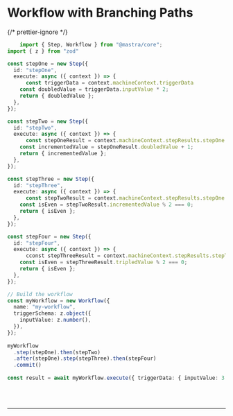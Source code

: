 
# Workflow with Branching Paths

{/* prettier-ignore */}
```ts showLineNumbers copy
    import { Step, Workflow } from "@mastra/core";
import { z } from "zod"

const stepOne = new Step({
  id: "stepOne",
  execute: async ({ context }) => {
	  const triggerData = context.machineContext.triggerData
    const doubledValue = triggerData.inputValue * 2;
    return { doubledValue };
  },
});

const stepTwo = new Step({
  id: "stepTwo",
  execute: async ({ context }) => {
	  const stepOneResult = context.machineContext.stepResults.stepOne.result
    const incrementedValue = stepOneResult.doubledValue + 1;
    return { incrementedValue };
  },
});

const stepThree = new Step({
  id: "stepThree",
  execute: async ({ context }) => {
	  const stepTwoResult = context.machineContext.stepResults.stepOne.result
    const isEven = stepTwoResult.incrementedValue % 2 === 0;
    return { isEven };
  },
});

const stepFour = new Step({
  id: "stepFour",
  execute: async ({ context }) => {
	  cconst stepThreeResult = context.machineContext.stepResults.stepThree.result
    const isEven = stepThreeResult.tripledValue % 2 === 0;
    return { isEven };
  },
});

// Build the workflow
const myWorkflow = new Workflow({
  name: "my-workflow",
  triggerSchema: z.object({
    inputValue: z.number(),
  }),
});
 
myWorkflow
  .step(stepOne).then(stepTwo)
  .after(stepOne).step(stepThree).then(stepFour)
  .commit()
  
const result = await myWorkflow.execute({ triggerData: { inputValue: 3 }})
```

<br />
<br />
<hr className="dark:border-[#404040] border-gray-300" />
<br />
<br />
<GithubLink
  link={'https://github.com/mastra-ai/mastra/blob/main/examples/basics/workflows/workflow-with-branching-paths.ts'}
/>
